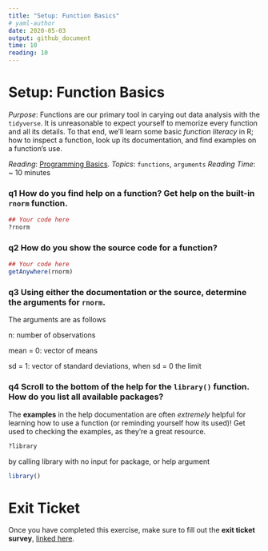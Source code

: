 ```yaml
---
title: "Setup: Function Basics"
# yaml-author
date: 2020-05-03
output: github_document
time: 10
reading: 10
---
```


# Setup: Function Basics

*Purpose*: Functions are our primary tool in carying out data analysis with the `tidyverse`. It is unreasonable to expect yourself to memorize every function and all its details. To that end, we'll learn some basic *function literacy* in R; how to inspect a function, look up its documentation, and find examples on a function's use.

*Reading*: [Programming Basics](https://rstudio.cloud/learn/primers/1.2). *Topics*: `functions`, `arguments` *Reading Time*: \~ 10 minutes

### **q1** How do you find help on a function? Get help on the built-in `rnorm` function.

```r
## Your code here
?rnorm

```

### **q2** How do you show the source code for a function?

```r
## Your code here
getAnywhere(rnorm)
```

### **q3** Using either the documentation or the source, determine the arguments for `rnorm`.

The arguments are as follows

n: number of observations

mean = 0: vector of means

sd = 1: vector of standard deviations, when sd = 0 the limit

### **q4** Scroll to the bottom of the help for the `library()` function. How do you list all available packages?

The **examples** in the help documentation are often *extremely* helpful for learning how to use a function (or reminding yourself how its used)! Get used to checking the examples, as they're a great resource.

```r
?library
```

by calling library with no input for package, or help argument

```r
library()
```

<!-- include-exit-ticket -->

# Exit Ticket

<!-- -------------------------------------------------- -->

Once you have completed this exercise, make sure to fill out the **exit ticket survey**, [linked here](https://docs.google.com/forms/d/e/1FAIpQLSeuq2LFIwWcm05e8-JU84A3irdEL7JkXhMq5Xtoalib36LFHw/viewform?usp=pp_url&entry.693978880=e-setup02-functions-assignment.Rmd).
